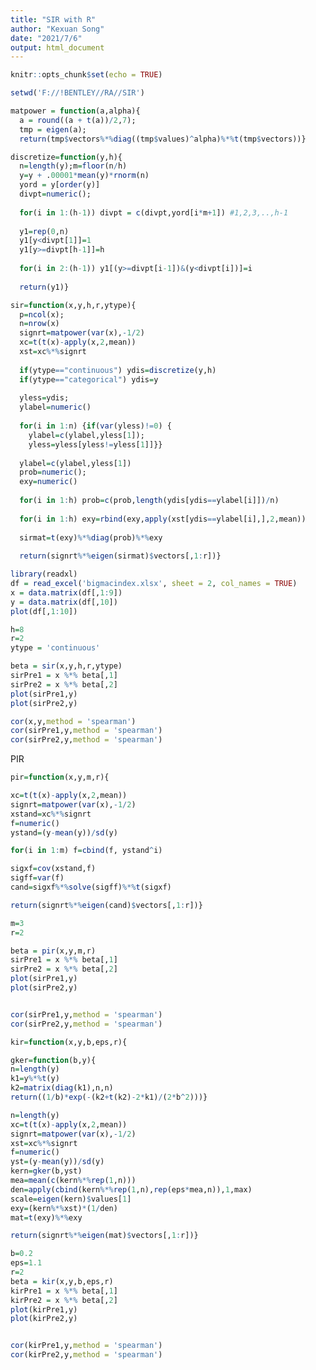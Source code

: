 ---
title: "SIR with R"
author: "Kexuan Song"
date: "2021/7/6"
output: html_document
---

```{r setup, include=FALSE}
knitr::opts_chunk$set(echo = TRUE)
```

```{r}
setwd('F://!BENTLEY//RA//SIR')
```

```{r}
matpower = function(a,alpha){
  a = round((a + t(a))/2,7); 
  tmp = eigen(a);
  return(tmp$vectors%*%diag((tmp$values)^alpha)%*%t(tmp$vectors))}

discretize=function(y,h){
  n=length(y);m=floor(n/h)
  y=y + .00001*mean(y)*rnorm(n)
  yord = y[order(y)]
  divpt=numeric();
  
  for(i in 1:(h-1)) divpt = c(divpt,yord[i*m+1]) #1,2,3,..,h-1
  
  y1=rep(0,n)
  y1[y<divpt[1]]=1
  y1[y>=divpt[h-1]]=h
  
  for(i in 2:(h-1)) y1[(y>=divpt[i-1])&(y<divpt[i])]=i
  
  return(y1)}

sir=function(x,y,h,r,ytype){
  p=ncol(x);
  n=nrow(x)
  signrt=matpower(var(x),-1/2)
  xc=t(t(x)-apply(x,2,mean))
  xst=xc%*%signrt
  
  if(ytype=="continuous") ydis=discretize(y,h)
  if(ytype=="categorical") ydis=y
  
  yless=ydis;
  ylabel=numeric()
  
  for(i in 1:n) {if(var(yless)!=0) {
    ylabel=c(ylabel,yless[1]);
    yless=yless[yless!=yless[1]]}}
  
  ylabel=c(ylabel,yless[1])
  prob=numeric();
  exy=numeric()
  
  for(i in 1:h) prob=c(prob,length(ydis[ydis==ylabel[i]])/n)
  
  for(i in 1:h) exy=rbind(exy,apply(xst[ydis==ylabel[i],],2,mean))
  
  sirmat=t(exy)%*%diag(prob)%*%exy
  
  return(signrt%*%eigen(sirmat)$vectors[,1:r])}
```


```{r}
library(readxl)
df = read_excel('bigmacindex.xlsx', sheet = 2, col_names = TRUE)
x = data.matrix(df[,1:9])
y = data.matrix(df[,10])
plot(df[,1:10])  
```

```{r}
h=8
r=2
ytype = 'continuous'

beta = sir(x,y,h,r,ytype)  
sirPre1 = x %*% beta[,1]
sirPre2 = x %*% beta[,2]
plot(sirPre1,y)
plot(sirPre2,y)
```
```{r}

cor(x,y,method = 'spearman')
cor(sirPre1,y,method = 'spearman')
cor(sirPre2,y,method = 'spearman')
```

PIR

```{r}
pir=function(x,y,m,r){

xc=t(t(x)-apply(x,2,mean))
signrt=matpower(var(x),-1/2)
xstand=xc%*%signrt
f=numeric()
ystand=(y-mean(y))/sd(y)

for(i in 1:m) f=cbind(f, ystand^i)

sigxf=cov(xstand,f)
sigff=var(f)
cand=sigxf%*%solve(sigff)%*%t(sigxf)

return(signrt%*%eigen(cand)$vectors[,1:r])}

```


```{r}
m=3
r=2

beta = pir(x,y,m,r)  
sirPre1 = x %*% beta[,1]
sirPre2 = x %*% beta[,2]
plot(sirPre1,y)
plot(sirPre2,y)


cor(sirPre1,y,method = 'spearman')
cor(sirPre2,y,method = 'spearman')
```

```{r}
kir=function(x,y,b,eps,r){

gker=function(b,y){
n=length(y)
k1=y%*%t(y)
k2=matrix(diag(k1),n,n)
return((1/b)*exp(-(k2+t(k2)-2*k1)/(2*b^2)))}

n=length(y)
xc=t(t(x)-apply(x,2,mean))
signrt=matpower(var(x),-1/2)
xst=xc%*%signrt
f=numeric()
yst=(y-mean(y))/sd(y)
kern=gker(b,yst)
mea=mean(c(kern%*%rep(1,n)))
den=apply(cbind(kern%*%rep(1,n),rep(eps*mea,n)),1,max)
scale=eigen(kern)$values[1]
exy=(kern%*%xst)*(1/den)
mat=t(exy)%*%exy

return(signrt%*%eigen(mat)$vectors[,1:r])}

```

```{r}
b=0.2
eps=1.1
r=2
beta = kir(x,y,b,eps,r)  
kirPre1 = x %*% beta[,1]
kirPre2 = x %*% beta[,2]
plot(kirPre1,y)
plot(kirPre2,y)


cor(kirPre1,y,method = 'spearman')
cor(kirPre2,y,method = 'spearman')
```

